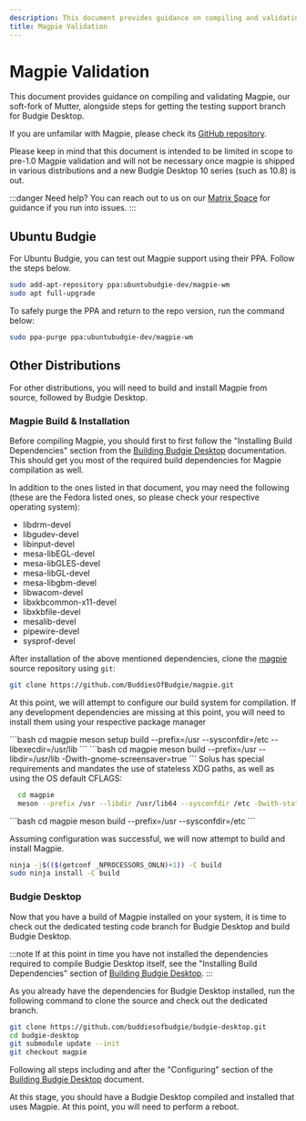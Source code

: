 ```yaml
---
description: This document provides guidance on compiling and validating Magpie, our soft-fork of Mutter.
title: Magpie Validation
---
```



# Magpie Validation

This document provides guidance on compiling and validating Magpie, our soft-fork of Mutter, alongside steps for getting the testing support branch for Budgie Desktop.

If you are unfamilar with Magpie, please check its [GitHub repository](https://github.com/BuddiesOfBudgie/magpie).

Please keep in mind that this document is intended to be limited in scope to pre-1.0 Magpie validation and will not be necessary once magpie is shipped in various distributions and a new Budgie Desktop 10 series (such as 10.8) is out.

:::danger Need help?
You can reach out to us on our [Matrix Space](https://matrix.to/#/#buddies-of-budgie:matrix.org) for guidance if you run into issues.
:::

## Ubuntu Budgie

For Ubuntu Budgie, you can test out Magpie support using their PPA. Follow the steps below.

```bash
sudo add-apt-repository ppa:ubuntubudgie-dev/magpie-wm
sudo apt full-upgrade
```

To safely purge the PPA and return to the repo version, run the command below:

```bash
sudo ppa-purge ppa:ubuntubudgie-dev/magpie-wm
```

## Other Distributions

For other distributions, you will need to build and install Magpie from source, followed by Budgie Desktop.

### Magpie Build & Installation

Before compiling Magpie, you should first to first follow the "Installing Build Dependencies" section from the [Building Budgie Desktop](/developer/workflow/building-budgie-desktop) documentation. This should get you most of the required build dependencies for Magpie compilation as well.

In addition to the ones listed in that document, you may need the following (these are the Fedora listed ones, so please check your respective operating system):

- libdrm-devel
- libgudev-devel
- libinput-devel
- mesa-libEGL-devel
- mesa-libGLES-devel
- mesa-libGL-devel
- mesa-libgbm-devel
- libwacom-devel
- libxkbcommon-x11-devel
- libxkbfile-devel
- mesalib-devel
- pipewire-devel
- sysprof-devel

After installation of the above mentioned dependencies, clone the [magpie](https://github.com/BuddiesOfBudgie/magpie) source repository using `git`:

```bash
git clone https://github.com/BuddiesOfBudgie/magpie.git
```

At this point, we will attempt to configure our build system for compilation. If any development dependencies are missing at this point, you will need to install them using your respective package manager

<Tabs>
  <TabItem value="arch" label="Arch">
```bash
  cd magpie
  meson setup build --prefix=/usr --sysconfdir=/etc --libexecdir=/usr/lib
```
  </TabItem>
  <TabItem value="debian-or-ubuntu" label="Debian / Ubuntu">
```bash
  cd magpie
  meson build --prefix=/usr --libdir=/usr/lib -Dwith-gnome-screensaver=true
```
  </TabItem>
  <TabItem value="solus" label="Solus">
Solus has special requirements and mandates the use of stateless XDG paths, as well as using the OS default CFLAGS:

```bash
  cd magpie
  meson --prefix /usr --libdir /usr/lib64 --sysconfdir /etc -Dwith-stateless=true build --buildtype plain
```
  </TabItem>
  <TabItem value="all-other-distributions" label="All Other Distributions">
```bash
  cd magpie
  meson build --prefix=/usr --sysconfdir=/etc
```
  </TabItem>
</Tabs>

Assuming configuration was successful, we will now attempt to build and install Magpie.

```bash
ninja -j$(($(getconf _NPROCESSORS_ONLN)+1)) -C build
sudo ninja install -C build
```

### Budgie Desktop

Now that you have a build of Magpie installed on your system, it is time to check out the dedicated testing code branch for Budgie Desktop and build Budgie Desktop.

:::note
If at this point in time you have not installed the dependencies required to compile Budgie Desktop itself, see the "Installing Build Dependencies" section of [Building Budgie Desktop](/developer/workflow/building-budgie-desktop).
:::

As you already have the dependencies for Budgie Desktop installed, run the following command to clone the source and check out the dedicated branch.

```bash
git clone https://github.com/buddiesofbudgie/budgie-desktop.git
cd budgie-desktop
git submodule update --init
git checkout magpie
```

Following all steps including and after the "Configuring" section of the [Building Budgie Desktop](/developer/workflow/building-budgie-desktop) document.

At this stage, you should have a Budgie Desktop compiled and installed that uses Magpie. At this point, you will need to perform a reboot.
